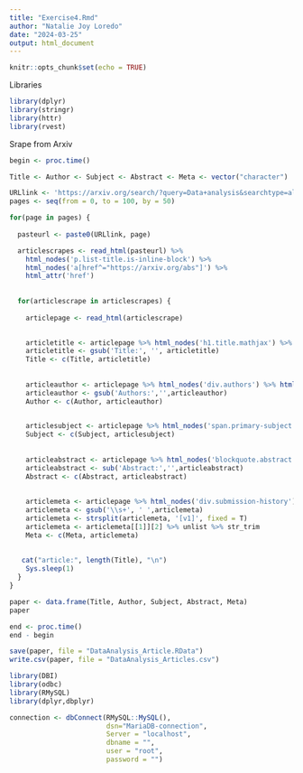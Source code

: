 ```yaml
---
title: "Exercise4.Rmd"
author: "Natalie Joy Loredo"
date: "2024-03-25"
output: html_document
---
```


```r
knitr::opts_chunk$set(echo = TRUE)
```
Libraries
```r
library(dplyr)
library(stringr)
library(httr)
library(rvest)
```
Srape from Arxiv 
```r
begin <- proc.time()

Title <- Author <- Subject <- Abstract <- Meta <- vector("character")

URLlink <- 'https://arxiv.org/search/?query=Data+analysis&searchtype=all&source=header'
pages <- seq(from = 0, to = 100, by = 50)

for(page in pages) {
  
  pasteurl <- paste0(URLlink, page)

  articlescrapes <- read_html(pasteurl) %>% 
    html_nodes('p.list-title.is-inline-block') %>% 
    html_nodes('a[href^="https://arxiv.org/abs"]') %>% 
    html_attr('href')
  
  
  for(articlescrape in articlescrapes) {
  
    articlepage <- read_html(articlescrape)

    
    articletitle <- articlepage %>% html_nodes('h1.title.mathjax') %>% html_text(TRUE)
    articletitle <- gsub('Title:', '', articletitle)
    Title <- c(Title, articletitle)
    
    
    articleauthor <- articlepage %>% html_nodes('div.authors') %>% html_text(TRUE)
    articleauthor <- gsub('Authors:','',articleauthor)
    Author <- c(Author, articleauthor)
    

    articlesubject <- articlepage %>% html_nodes('span.primary-subject') %>% html_text(TRUE)
    Subject <- c(Subject, articlesubject)
    
  
    articleabstract <- articlepage %>% html_nodes('blockquote.abstract.mathjax') %>% html_text(TRUE)
    articleabstract <- sub('Abstract:','',articleabstract)
    Abstract <- c(Abstract, articleabstract)
    
  
    articlemeta <- articlepage %>% html_nodes('div.submission-history') %>% html_text(TRUE)
    articlemeta <- gsub('\\s+', ' ',articlemeta)
    articlemeta <- strsplit(articlemeta, '[v1]', fixed = T)
    articlemeta <- articlemeta[[1]][2] %>% unlist %>% str_trim
    Meta <- c(Meta, articlemeta)
    
    
   cat("article:", length(Title), "\n")
    Sys.sleep(1)
  }
}

paper <- data.frame(Title, Author, Subject, Abstract, Meta)
paper

end <- proc.time()
end - begin 

save(paper, file = "DataAnalysis_Article.RData")
write.csv(paper, file = "DataAnalysis_Articles.csv")
```

```r
library(DBI)
library(odbc)
library(RMySQL)
library(dplyr,dbplyr)

connection <- dbConnect(RMySQL::MySQL(),
                        dsn="MariaDB-connection",
                        Server = "localhost",
                        dbname = "", 
                        user = "root", 
                        password = "") 

```